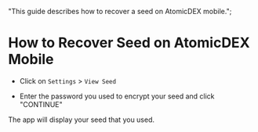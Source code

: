   "This guide describes how to recover a seed on AtomicDEX mobile.";


# How to Recover Seed on AtomicDEX Mobile

- Click on `Settings` > `View Seed`

<OptimizedImage
  title="How to Recover Seed on AtomicDEX Mobile"
  src={howToRecover1}
  classNaming="w-full"
  alt="How to Recover Seed on AtomicDEX Mobile"
/>

- Enter the password you used to encrypt your seed and click "CONTINUE"

<OptimizedImage
  title="How to Recover Seed on AtomicDEX Mobile"
  src={howToRecover2}
  classNaming="w-full"
  alt="How to Recover Seed on AtomicDEX Mobile"
/>

The app will display your seed that you used.

<OptimizedImage
  title="How to Recover Seed on AtomicDEX Mobile"
  src={howToRecover3}
  classNaming="w-full"
  alt="How to Recover Seed on AtomicDEX Mobile"
/>
